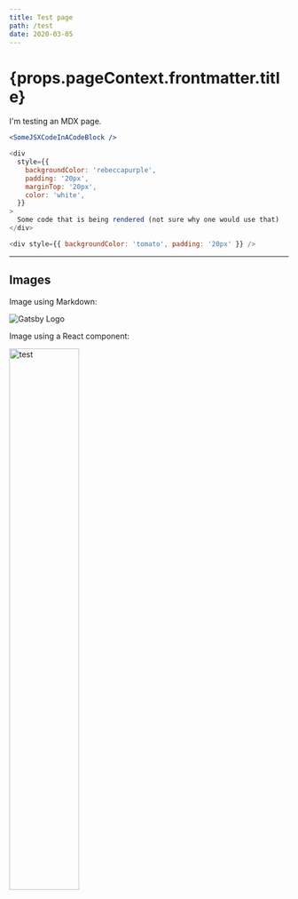 ```yaml
---
title: Test page
path: /test
date: 2020-03-05
---
```



<h1>{props.pageContext.frontmatter.title}</h1>
<TestCustomComponent>I'm testing an MDX page.</TestCustomComponent>

```jsx
<SomeJSXCodeInACodeBlock />
```

```js render=true
<div
  style={{
    backgroundColor: 'rebeccapurple',
    padding: '20px',
    marginTop: '20px',
    color: 'white',
  }}
>
  Some code that is being rendered (not sure why one would use that)
</div>
```

```js live=true
<div style={{ backgroundColor: 'tomato', padding: '20px' }} />
```

---

## Images

Image using Markdown:

![Gatsby Logo](../images/gatsby-icon.png)

Image using a React component:

<Image src="../images/gatsby-icon.png" alt="test" width="50%" />
